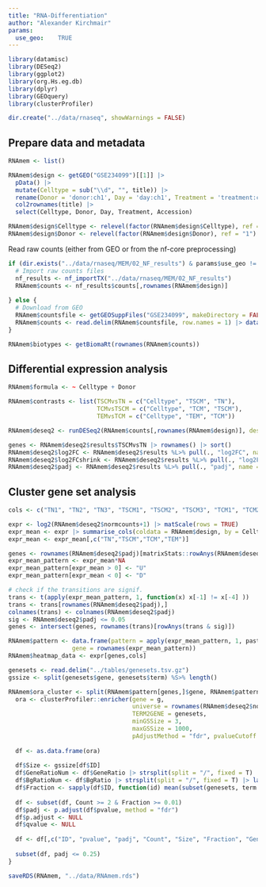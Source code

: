 ```yaml
---
title: "RNA-Differentiation"
author: "Alexander Kirchmair"
params:
  use_geo:    TRUE
---
```


```r
library(datamisc)
library(DESeq2)
library(ggplot2)
library(org.Hs.eg.db)
library(dplyr)
library(GEOquery)
library(clusterProfiler)

dir.create("../data/rnaseq", showWarnings = FALSE)
```


## Prepare data and metadata
```r
RNAmem <- list()

RNAmem$design <- getGEO("GSE234099")[[1]] |>
  pData() |>
  mutate(Celltype = sub("\\d", "", title)) |>
  rename(Donor = 'donor:ch1', Day = 'day:ch1', Treatment = 'treatment:ch1', Accession = 'geo_accession') |> 
  col2rownames(title) |> 
  select(Celltype, Donor, Day, Treatment, Accession)

RNAmem$design$Celltype <- relevel(factor(RNAmem$design$Celltype), ref = "TN")
RNAmem$design$Donor <- relevel(factor(RNAmem$design$Donor), ref = "1")
```


Read raw counts (either from GEO or from the nf-core preprocessing)
```r

if (dir.exists("../data/rnaseq/MEM/02_NF_results") & params$use_geo != TRUE){
  # Import raw counts files
  nf_results <- nf_importTX("../data/rnaseq/MEM/02_NF_results")
  RNAmem$counts <- nf_results$counts[,rownames(RNAmem$design)]
  
} else {
  # Download from GEO
  RNAmem$countsfile <- getGEOSuppFiles("GSE234099", makeDirectory = FALSE, baseDir = "../data/rnaseq/MEM") |> rownames()
  RNAmem$counts <- read.delim(RNAmem$countsfile, row.names = 1) |> data.matrix()
}

RNAmem$biotypes <- getBiomaRt(rownames(RNAmem$counts))

```


## Differential expression analysis
```r
RNAmem$formula <- ~ Celltype + Donor

RNAmem$contrasts <- list(TSCMvsTN = c("Celltype", "TSCM", "TN"),
                         TCMvsTSCM = c("Celltype", "TCM", "TSCM"),
                         TEMvsTCM = c("Celltype", "TEM", "TCM"))

RNAmem$deseq2 <- runDESeq2(RNAmem$counts[,rownames(RNAmem$design)], design = RNAmem$design, formula = RNAmem$formula, contrasts = RNAmem$contrasts)

genes <- RNAmem$deseq2$results$TSCMvsTN |> rownames() |> sort()
RNAmem$deseq2$log2FC <- RNAmem$deseq2$results %L>% pull(., "log2FC", name = "gene") %S>% function(x){ x[genes] }
RNAmem$deseq2$log2FCshrink <- RNAmem$deseq2$results %L>% pull(., "log2FCshrink", name = "gene") %S>% function(x){ x[genes] }
RNAmem$deseq2$padj <- RNAmem$deseq2$results %L>% pull(., "padj", name = "gene") %S>% function(x){ x[genes] }

```


## Cluster gene set analysis
```r
cols <- c("TN1", "TN2", "TN3", "TSCM1", "TSCM2", "TSCM3", "TCM1", "TCM2", "TCM3", "TEM1", "TEM2", "TEM3")

expr <- log2(RNAmem$deseq2$normcounts+1) |> matScale(rows = TRUE)
expr_mean <- expr |> summarise_cols(coldata = RNAmem$design, by = Celltype, FUN = rowMeans)
expr_mean <- expr_mean[,c("TN","TSCM","TCM","TEM")] 

genes <- rownames(RNAmem$deseq2$padj)[matrixStats::rowAnys(RNAmem$deseq2$padj <= 0.05)]
expr_mean_pattern <- expr_mean*NA
expr_mean_pattern[expr_mean > 0] <- "U"
expr_mean_pattern[expr_mean < 0] <- "D"

# check if the transitions are signif.
trans <- t(apply(expr_mean_pattern, 1, function(x) x[-1] != x[-4] ))
trans <- trans[rownames(RNAmem$deseq2$padj),]
colnames(trans) <- colnames(RNAmem$deseq2$padj)
sig <- RNAmem$deseq2$padj <= 0.05
genes <- intersect(genes, rownames(trans)[rowAnys(trans & sig)])

RNAmem$pattern <- data.frame(pattern = apply(expr_mean_pattern, 1, paste0, collapse = ""),
                  gene = rownames(expr_mean_pattern))
RNAmem$heatmap_data <- expr[genes,cols]
```


```r
genesets <- read.delim("../tables/genesets.tsv.gz")
gssize <- split(genesets$gene, genesets$term) %S>% length()

RNAmem$ora_cluster <- split(RNAmem$pattern[genes,]$gene, RNAmem$pattern[genes,]$pattern) %L>% function(g){
  ora <- clusterProfiler::enricher(gene = g,
                                   universe = rownames(RNAmem$deseq2$normcounts),
                                   TERM2GENE = genesets,
                                   minGSSize = 3,
                                   maxGSSize = 1000,
                                   pAdjustMethod = "fdr", pvalueCutoff = 1, qvalueCutoff = 1)
  
  df <- as.data.frame(ora)
  
  df$Size <- gssize[df$ID]
  df$GeneRatioNum <- df$GeneRatio |> strsplit(split = "/", fixed = T) |> lapply(FUN = as.numeric) |> sapply(FUN = function(yy) yy[1]/yy[2] )
  df$BgRatioNum <- df$BgRatio |> strsplit(split = "/", fixed = T) |> lapply(FUN = as.numeric) |> sapply(FUN = function(yy) yy[1]/yy[2] )
  df$Fraction <- sapply(df$ID, function(id) mean(subset(genesets, term == id)$gene %in% g))
  
  df <- subset(df, Count >= 2 & Fraction >= 0.01)
  df$padj <- p.adjust(df$pvalue, method = "fdr")
  df$p.adjust <- NULL
  df$qvalue <- NULL
  
  df <- df[,c("ID", "pvalue", "padj", "Count", "Size", "Fraction", "GeneRatio", "BgRatio", "GeneRatioNum", "BgRatioNum")] # add genes
  
  subset(df, padj <= 0.25)
}

```


```r
saveRDS(RNAmem, "../data/RNAmem.rds")
```

